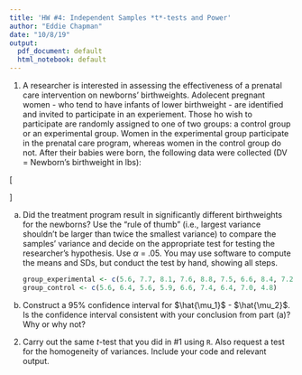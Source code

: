 ```yaml
---
title: 'HW #4: Independent Samples *t*-tests and Power'
author: "Eddie Chapman"
date: "10/8/19"
output:
  pdf_document: default
  html_notebook: default
---
```


1. A researcher is interested in assessing the effectiveness of a prenatal care intervention on newborns' birthweights. Adolecent pregnant women - who tend to have infants of lower birthweight - are identified and invited to participate in an experiement. Those ho wish to participate are randomly assigned to one of two groups: a control group or an experimental group. Women in the experimental group participate in the prenatal care program, whereas women in the control group do not. After their babies were born, the following data were collected (DV = Newborn's birthweight in lbs):

  \[\begin{tabular}{||c c||}
      \hline
      Experimental Group & Control Group \\ [0.5ex] 
      \hline
      \hline
      5.6 & 5.6 \\ 
      \hline
      7.7 & 6.4 \\
      \hline
      8.1 & 5.6 \\
      \hline
      7.6 & 5.9 \\
      \hline
      8.8 & 6.6 \\
      \hline
      7.5 & 7.4 \\
      \hline
      6.6 & 6.4 \\
      \hline
      8.4 & 7.0 \\
      \hline
      7.2 & 4.8 \\
      \hline
      7.5 &  \\
      \hline
    \end{tabular}\]  

    
  a. Did the treatment program result in significantly different birthweights for the newborns? Use the "rule of thumb" (i.e., largest variance shouldn't be larger than twice the smallest variance) to compare the samples' variance and decide on the appropriate test for testing the researcher's hypothesis. Use $\alpha$ = .05. You may use software to compute the means and SDs, but conduct the test by hand, showing all steps.
    
      ```r
      group_experimental <- c(5.6, 7.7, 8.1, 7.6, 8.8, 7.5, 6.6, 8.4, 7.2, 7.5)
      group_control <- c(5.6, 6.4, 5.6, 5.9, 6.6, 7.4, 6.4, 7.0, 4.8)
      ```
    
  b. Construct a 95% confidence interval for $\hat{\mu_1}$ - $\hat{\mu_2}$. Is the confidence interval consistent with your conclusion from part (a)? Why or why not?
    
2. Carry out the same $t$-test that you did in #1 using `R`. Also request a test for the homogeneity of variances. Include your code and relevant output. 

    
